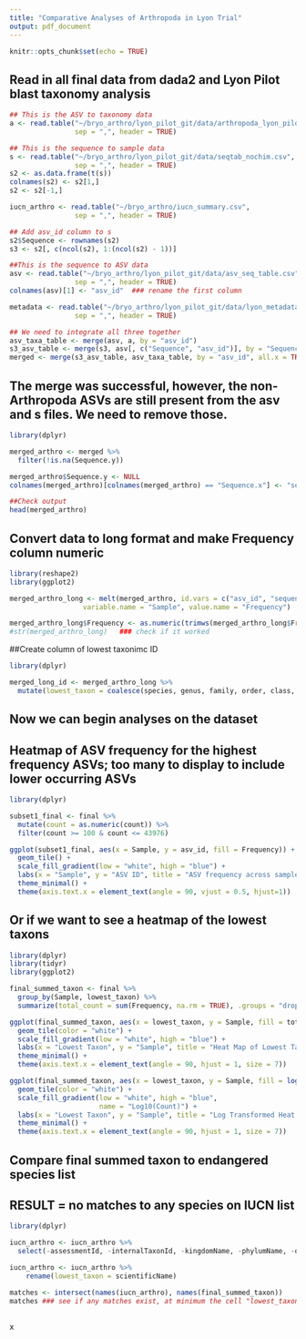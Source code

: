 ```yaml
---
title: "Comparative Analyses of Arthropoda in Lyon Trial"
output: pdf_document
---
```


```r
knitr::opts_chunk$set(echo = TRUE)
```

## Read in all final data from dada2 and Lyon Pilot blast taxonomy analysis
```r
## This is the ASV to taxonomy data
a <- read.table("~/bryo_arthro/lyon_pilot_git/data/arthropoda_lyon_pilot.csv", 
                sep = ",", header = TRUE) 

## This is the sequence to sample data
s <- read.table("~/bryo_arthro/lyon_pilot_git/data/seqtab_nochim.csv", 
                sep = ",", header = TRUE)
s2 <- as.data.frame(t(s))
colnames(s2) <- s2[1,]
s2 <- s2[-1,]

iucn_arthro <- read.table("~/bryo_arthro/iucn_summary.csv", 
                sep = ",", header = TRUE)

## Add asv_id column to s
s2$Sequence <- rownames(s2)
s3 <- s2[, c(ncol(s2), 1:(ncol(s2) - 1))]

##This is the sequence to ASV data
asv <- read.table("~/bryo_arthro/lyon_pilot_git/data/asv_seq_table.csv", 
                sep = ",", header = TRUE)
colnames(asv)[1] <- "asv_id"  ### rename the first column

metadata <- read.table("~/bryo_arthro/lyon_pilot_git/data/lyon_metadata.csv",
                sep = ",", header = TRUE)

## We need to integrate all three together
asv_taxa_table <- merge(asv, a, by = "asv_id")
s3_asv_table <- merge(s3, asv[, c("Sequence", "asv_id")], by = "Sequence", all.x = TRUE)
merged <- merge(s3_asv_table, asv_taxa_table, by = "asv_id", all.x = TRUE)
```

## The merge was successful, however, the non-Arthropoda ASVs are still present from the asv and s files. We need to remove those.
```r
library(dplyr)

merged_arthro <- merged %>%
  filter(!is.na(Sequence.y))

merged_arthro$Sequence.y <- NULL
colnames(merged_arthro)[colnames(merged_arthro) == "Sequence.x"] <- "sequence"

##Check output
head(merged_arthro)
```

## Convert data to long format and make Frequency column numeric
```r
library(reshape2)
library(ggplot2)

merged_arthro_long <- melt(merged_arthro, id.vars = c("asv_id", "sequence", "count", "percent_match", "kingdom", "phylum", "class", "order", "family", "genus", "species"),
                  variable.name = "Sample", value.name = "Frequency")

merged_arthro_long$Frequency <- as.numeric(trimws(merged_arthro_long$Frequency))
#str(merged_arthro_long)   ### check if it worked
```

##Create column of lowest taxonimc ID
```r
library(dplyr)

merged_long_id <- merged_arthro_long %>%
  mutate(lowest_taxon = coalesce(species, genus, family, order, class, phylum, kingdom))
```

## Now we can begin analyses on the dataset

## Heatmap of ASV frequency for the highest frequency ASVs; too many to display to include lower occurring ASVs
```r
library(dplyr)

subset1_final <- final %>%
  mutate(count = as.numeric(count)) %>%   
  filter(count >= 100 & count <= 43976)

ggplot(subset1_final, aes(x = Sample, y = asv_id, fill = Frequency)) +
  geom_tile() +
  scale_fill_gradient(low = "white", high = "blue") +
  labs(x = "Sample", y = "ASV ID", title = "ASV frequency across samples") +
  theme_minimal() +
  theme(axis.text.x = element_text(angle = 90, vjust = 0.5, hjust=1))
```

## Or if we want to see a heatmap of the lowest taxons 
```r
library(dplyr)
library(tidyr)
library(ggplot2)

final_summed_taxon <- final %>%
  group_by(Sample, lowest_taxon) %>%
  summarize(total_count = sum(Frequency, na.rm = TRUE), .groups = "drop")

ggplot(final_summed_taxon, aes(x = lowest_taxon, y = Sample, fill = total_count)) +
  geom_tile(color = "white") +
  scale_fill_gradient(low = "white", high = "blue") +
  labs(x = "Lowest Taxon", y = "Sample", title = "Heat Map of Lowest Taxons Across Samples") +
  theme_minimal() +
  theme(axis.text.x = element_text(angle = 90, hjust = 1, size = 7))

ggplot(final_summed_taxon, aes(x = lowest_taxon, y = Sample, fill = log10(total_count + 1))) + 
  geom_tile(color = "white") +
  scale_fill_gradient(low = "white", high = "blue", 
                      name = "Log10(Count)") + 
  labs(x = "Lowest Taxon", y = "Sample", title = "Log Transformed Heat Map of Lowest Taxons Across Samples") +
  theme_minimal() +
  theme(axis.text.x = element_text(angle = 90, hjust = 1, size = 7))
```
## Compare final summed taxon to endangered species list
## RESULT = no matches to any species on IUCN list
```r
library(dplyr)

iucn_arthro <- iucn_arthro %>%
  select(-assessmentId, -internalTaxonId, -kingdomName, -phylumName, -orderName, -className, -familyName, -genusName, -infraType, -infraAuthority, -infraName)

iucn_arthro <- iucn_arthro %>%
    rename(lowest_taxon = scientificName)

matches <- intersect(names(iucn_arthro), names(final_summed_taxon))
matches ### see if any matches exist, at minimum the cell "lowest_taxon" should show as a match
```

```r

```




x


